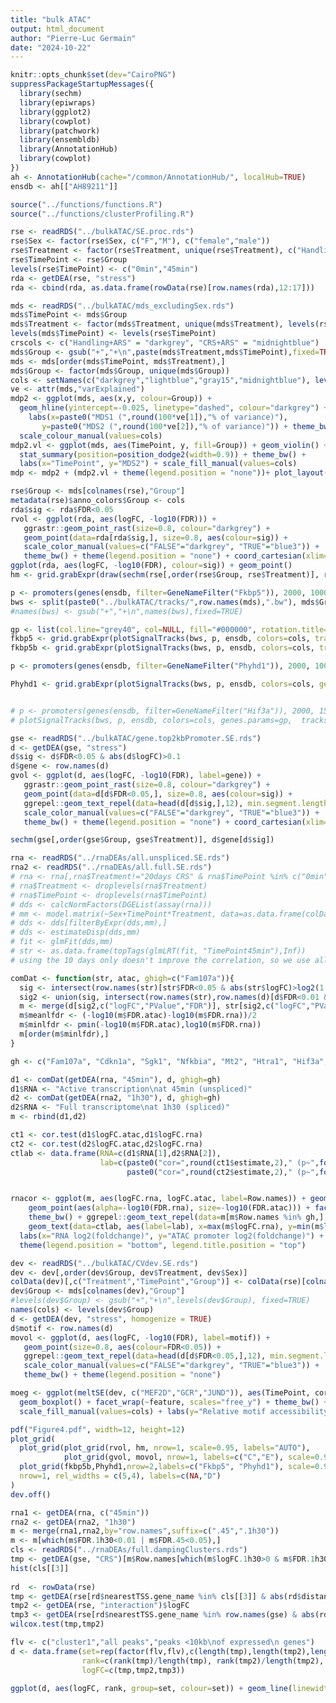 ```yaml
---
title: "bulk ATAC"
output: html_document
author: "Pierre-Luc Germain"
date: "2024-10-22"
---
```


```r
knitr::opts_chunk$set(dev="CairoPNG")
suppressPackageStartupMessages({
  library(sechm)
  library(epiwraps)
  library(ggplot2)
  library(cowplot)
  library(patchwork)
  library(ensembldb)
  library(AnnotationHub)
  library(cowplot)
})
ah <- AnnotationHub(cache="/common/AnnotationHub/", localHub=TRUE)
ensdb <- ah[["AH89211"]]

source("../functions/functions.R")
source("../functions/clusterProfiling.R")
```

```r
rse <- readRDS("../bulkATAC/SE.proc.rds")
rse$Sex <- factor(rse$Sex, c("F","M"), c("female","male"))
rse$Treatment <- factor(rse$Treatment, unique(rse$Treatment), c("Handling+ARS","CRS+ARS"))
rse$TimePoint <- rse$Group
levels(rse$TimePoint) <- c("0min","45min")
rda <- getDEA(rse, "stress")
rda <- cbind(rda, as.data.frame(rowData(rse)[row.names(rda),12:17]))

mds <- readRDS("../bulkATAC/mds_excludingSex.rds")
mds$TimePoint <- mds$Group
mds$Treatment <- factor(mds$Treatment, unique(mds$Treatment), levels(rse$Treatment))
levels(mds$TimePoint) <- levels(rse$TimePoint)
crscols <- c("Handling+ARS" = "darkgrey", "CRS+ARS" = "midnightblue")
mds$Group <- gsub("+","+\n",paste(mds$Treatment,mds$TimePoint),fixed=TRUE)
mds <- mds[order(mds$TimePoint, mds$Treatment),]
mds$Group <- factor(mds$Group, unique(mds$Group))
cols <- setNames(c("darkgrey","lightblue","gray15","midnightblue"), levels(mds$Group))
ve <- attr(mds,"varExplained")
mdp2 <- ggplot(mds, aes(x,y, colour=Group)) + 
  geom_hline(yintercept=-0.025, linetype="dashed", colour="darkgrey") + geom_point(size=3) +
    labs(x=paste0("MDS1 (",round(100*ve[1]),"% of variance)"),
       y=paste0("MDS2 (",round(100*ve[2]),"% of variance)")) + theme_bw() +
  scale_colour_manual(values=cols)
mdp2.vl <- ggplot(mds, aes(TimePoint, y, fill=Group)) + geom_violin() + 
  stat_summary(position=position_dodge2(width=0.9)) + theme_bw() +
  labs(x="TimePoint", y="MDS2") + scale_fill_manual(values=cols)
mdp <- mdp2 + (mdp2.vl + theme(legend.position = "none"))+ plot_layout(widths=c(4,3))
```

```r
rse$Group <- mds[colnames(rse),"Group"]
metadata(rse)$anno_colors$Group <- cols
rda$sig <- rda$FDR<0.05
rvol <- ggplot(rda, aes(logFC, -log10(FDR))) + 
   ggrastr::geom_point_rast(size=0.8, colour="darkgrey") + 
   geom_point(data=rda[rda$sig,], size=0.8, aes(colour=sig)) + 
   scale_color_manual(values=c("FALSE"="darkgrey", "TRUE"="blue3")) +
   theme_bw() + theme(legend.position = "none") + coord_cartesian(xlim=c(-1.1,1.1))
ggplot(rda, aes(logFC, -log10(FDR), colour=sig)) + geom_point()
hm <- grid.grabExpr(draw(sechm(rse[,order(rse$Group, rse$Treatment)], row.names(rda)[which(rda$sig)], assayName = "log2FC", gaps_at="TimePoint", top_annotation=c("Group","Sex"), hmcols = c("blue","black","yellow")), merge=FALSE))
```


```r
p <- promoters(genes(ensdb, filter=GeneNameFilter("Fkbp5")), 2000, 1000)
bws <- split(paste0("../bulkATAC/tracks/",row.names(mds),".bw"), mds$Group)[levels(mds$Group)]
#names(bws) <- gsub("+","+\n",names(bws),fixed=TRUE)

gp <- list(col.line="grey40", col=NULL, fill="#000000", rotation.title=0)
fkbp5 <- grid.grabExpr(plotSignalTracks(bws, p, ensdb, colors=cols, tracks.params = list(ylim=c(0,0.33),transformation=\(x) x, yTicksAt=c(0,0.3), cex.axis=0.55), aggregation="heatmap+mean", genes.params = gp, background.title=NA, cex.title = 0.6), wrap.grobs = TRUE)
fkbp5b <- grid.grabExpr(plotSignalTracks(bws, p, ensdb, colors=cols, tracks.params = list(ylim=c(0,0.34^2),transformation=\(x) x^2, yTicksAt=c(0,0.1), cex.axis=0.55), aggregation="heatmap+mean", genes.params = gp, background.title=NA, cex.title = 0.6), wrap.grobs = TRUE)

p <- promoters(genes(ensdb, filter=GeneNameFilter("Phyhd1")), 2000, 1000)

Phyhd1 <- grid.grabExpr(plotSignalTracks(bws, p, ensdb, colors=cols, genes.params=gp,  tracks.params = list(ylim=c(0,0.2), yTicksAt=c(0,0.1), cex.axis=0.5), aggregation="heatmap+mean", cex.title=0.6), wrap.grobs=TRUE)


# p <- promoters(genes(ensdb, filter=GeneNameFilter("Hif3a")), 2000, 1500)
# plotSignalTracks(bws, p, ensdb, colors=cols, genes.params=gp,  tracks.params = list(ylim=c(0,0.15), yTicksAt=c(0,0.15)), aggregation="heatmap+mean")
```


```r
gse <- readRDS("../bulkATAC/gene.top2kbPromoter.SE.rds")
d <- getDEA(gse, "stress")
d$sig <- d$FDR<0.05 & abs(d$logFC)>0.1
d$gene <- row.names(d)
gvol <- ggplot(d, aes(logFC, -log10(FDR), label=gene)) + 
   ggrastr::geom_point_rast(size=0.8, colour="darkgrey") + 
   geom_point(data=d[d$FDR<0.05,], size=0.8, aes(colour=sig)) + 
   ggrepel::geom_text_repel(data=head(d[d$sig,],12), min.segment.length = 0, size=3) + 
   scale_color_manual(values=c("FALSE"="darkgrey", "TRUE"="blue3")) +
   theme_bw() + theme(legend.position = "none") + coord_cartesian(xlim=c(-1.1,1.1))
```


```r
sechm(gse[,order(gse$Group, gse$Treatment)], d$gene[d$sig])
```

```r
rna <- readRDS("../rnaDEAs/all.unspliced.SE.rds")
rna2 <- readRDS("../rnaDEAs/all.full.SE.rds")
# rna <- rna[,rna$Treatment!="20days CRS" & rna$TimePoint %in% c("0min","45min")]
# rna$Treatment <- droplevels(rna$Treatment)
# rna$TimePoint <- droplevels(rna$TimePoint)
# dds <- calcNormFactors(DGEList(assay(rna)))
# mm <- model.matrix(~Sex+TimePoint*Treatment, data=as.data.frame(colData(rna)))
# dds <- dds[filterByExpr(dds,mm),]
# dds <- estimateDisp(dds,mm)
# fit <- glmFit(dds,mm)
# str <- as.data.frame(topTags(glmLRT(fit, "TimePoint45min"),Inf))
# using the 10 days only doesn't improve the correlation, so we use all samples to get more sig genes

comDat <- function(str, atac, ghigh=c("Fam107a")){
  sig <- intersect(row.names(str)[str$FDR<0.05 & abs(str$logFC)>log2(1.1)], row.names(d))
  sig2 <- union(sig, intersect(row.names(str),row.names(d)[d$FDR<0.01 & abs(d$logFC)>0.2 & !grepl("^Gm|Rik",row.names(d))]))
  m <- merge(d[sig2,c("logFC","PValue","FDR")], str[sig2,c("logFC","PValue","FDR")], by="row.names", suffix=c(".atac",".rna"))
  m$meanlfdr <- (-log10(m$FDR.atac)-log10(m$FDR.rna))/2
  m$minlfdr <- pmin(-log10(m$FDR.atac),log10(m$FDR.rna))
  m[order(m$minlfdr),]
}

gh <- c("Fam107a", "Cdkn1a", "Sgk1", "Nfkbia", "Mt2", "Htra1", "Hif3a", "Fkbp5","Phyhd1")

d1 <- comDat(getDEA(rna, "45min"), d, ghigh=gh)
d1$RNA <- "Active transcription\nat 45min (unspliced)"
d2 <- comDat(getDEA(rna2, "1h30"), d, ghigh=gh)
d2$RNA <- "Full transcriptome\nat 1h30 (spliced)"
m <- rbind(d1,d2)

ct1 <- cor.test(d1$logFC.atac,d1$logFC.rna)
ct2 <- cor.test(d2$logFC.atac,d2$logFC.rna)
ctlab <- data.frame(RNA=c(d1$RNA[1],d2$RNA[2]),
                    lab=c(paste0("cor=",round(ct1$estimate,2)," (p~",format(ct1$p.value,digits=1),")"),
                          paste0("cor=",round(ct2$estimate,2)," (p~",format(ct2$p.value,digits=1),")")))


rnacor <- ggplot(m, aes(logFC.rna, logFC.atac, label=Row.names)) + geom_hline(yintercept = 0) + geom_vline(xintercept = 0) +
    geom_point(aes(alpha=-log10(FDR.rna), size=-log10(FDR.atac))) + facet_wrap(~RNA, scales="free_x") + 
    theme_bw() + ggrepel::geom_text_repel(data=m[m$Row.names %in% gh,], min.segment.length = 0, max.overlaps = 30) +
    geom_text(data=ctlab, aes(label=lab), x=max(m$logFC.rna), y=min(m$logFC.atac), hjust=1, vjust=0) +
  labs(x="RNA log2(foldchange)", y="ATAC promoter log2(foldchange)") + 
  theme(legend.position = "bottom", legend.title.position = "top")
```


```r
dev <- readRDS("../bulkATAC/CVdev.SE.rds")
dev <- dev[,order(dev$Group, dev$Treatment, dev$Sex)]
colData(dev)[,c("Treatment","TimePoint","Group")] <- colData(rse)[colnames(dev),c("Treatment","TimePoint","Group")]
dev$Group <- mds[colnames(dev),"Group"]
#levels(dev$Group) <- gsub("+","+\n",levels(dev$Group), fixed=TRUE)
names(cols) <- levels(dev$Group)
d <- getDEA(dev, "stress", homogenize = TRUE)
d$motif <- row.names(d)
movol <- ggplot(d, aes(logFC, -log10(FDR), label=motif)) + 
   geom_point(size=0.8, aes(colour=FDR<0.05)) + 
   ggrepel::geom_text_repel(data=head(d[d$FDR<0.05,],12), min.segment.length = 0) + 
   scale_color_manual(values=c("FALSE"="darkgrey", "TRUE"="blue3")) +
   theme_bw() + theme(legend.position = "none")

moeg <- ggplot(meltSE(dev, c("MEF2D","GCR","JUND")), aes(TimePoint, corrected, fill=Group)) + 
  geom_boxplot() + facet_wrap(~feature, scales="free_y") + theme_bw() +
  scale_fill_manual(values=cols) + labs(y="Relative motif accessibility", x=NULL)
```

```r
pdf("Figure4.pdf", width=12, height=12)
plot_grid(
  plot_grid(plot_grid(rvol, hm, nrow=1, scale=0.95, labels="AUTO"),
            plot_grid(gvol, movol, nrow=1, labels=c("C","E"), scale=0.95), moeg, rnacor, nrow=4, rel_heights=c(1,1,0.7,1.3), labels=c(NA,NA,"F","G"), scale=c(0.95,1,0.95,0.95)),
  plot_grid(fkbp5b,Phyhd1,nrow=2,labels=c("Fkbp5", "Phyhd1"), scale=0.95, label_x = 0.5),
  nrow=1, rel_widths = c(5,4), labels=c(NA,"D")
)
dev.off()
```



```r
rna1 <- getDEA(rna, c("45min"))
rna2 <- getDEA(rna2, "1h30")
m <- merge(rna1,rna2,by="row.names",suffix=c(".45",".1h30"))
m <- m[which(m$FDR.1h30<0.01 | m$FDR.45<0.05),]
cls <- readRDS("../rnaDEAs/full.dampingClusters.rds")
tmp <- getDEA(gse, "CRS")[m$Row.names[which(m$logFC.1h30>0 & m$FDR.1h30<0.05)],]
hist(cls[[3]]
     
rd  <- rowData(rse)
tmp <- getDEA(rse[rd$nearestTSS.gene_name %in% cls[[3]] & abs(rd$distance2nearestTSS)<10000, ], "interaction")$logFC
tmp2 <- getDEA(rse, "interaction")$logFC
tmp3 <- getDEA(rse[rd$nearestTSS.gene_name %in% row.names(gse) & abs(rd$distance2nearestTSS)<10000, ], "interaction")$logFC
wilcox.test(tmp,tmp2)

flv <- c("cluster1","all peaks","peaks <10kb\nof expressed\n genes")
d <- data.frame(set=rep(factor(flv,flv),c(length(tmp),length(tmp2),length(tmp3))), 
                rank=c(rank(tmp)/length(tmp), rank(tmp2)/length(tmp2), rank(tmp3)/length(tmp3)),
                logFC=c(tmp,tmp2,tmp3))

ggplot(d, aes(logFC, rank, group=set, colour=set)) + geom_line(linewidth=1.15) + theme_bw() + coord_cartesian(xlim=c(-0.8,0.7)) + labs(x="CRS:ARS interacton logFC", y="Cumulative proportion")
```

